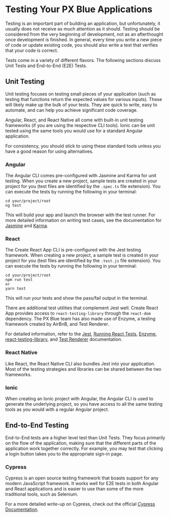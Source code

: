 # Testing Your PX Blue Applications

Testing is an important part of building an application, but unfortunately, it usually does not receive as much attention as it should. Testing should be considered from the very beginning of development, not as an afterthought once development is finished. In general, every time you write a new piece of code or update existing code, you should also write a test that verifies that your code is correct.

Tests come in a variety of different flavors. The following sections discuss Unit Tests and End-to-End (E2E) Tests.

## Unit Testing

Unit testing focuses on testing small pieces of your application (such as testing that functions return the expected values for various inputs). These will likely make up the bulk of your tests. They are quick to write, easy to automate, and can help you achieve significant code coverage.

Angular, React, and React Native all come with built-in unit testing frameworks (if you are using the respective CLI tools). Ionic can be unit tested using the same tools you would use for a standard Angular application.

For consistency, you should stick to using these standard tools unless you have a good reason for using alternatives.

### Angular

The Angular CLI comes pre-configured with Jasmine and Karma for unit testing. When you create a new project, sample tests are created in your project for you (test files are identified by the `.spec.ts` file extension). You can execute the tests by running the following in your terminal:

```
cd your/project/root
ng test
```

This will build your app and launch the browser with the test runner. For more detailed information on writing test cases, see the documentation for [Jasmine](https://jasmine.github.io/2.0/introduction) and [Karma](https://karma-runner.github.io/latest/index.html).

### React

The Create React App CLI is pre-configured with the Jest testing framework. When creating a new project, a sample test is created in your project for you (test files are identified by the `.test.js` file extension). You can execute the tests by running the following in your terminal:

```
cd your/project/root
npm run test
or
yarn test
```

This will run your tests and show the pass/fail output in the terminal.

There are additional test utilities that complement Jest well. Create React App provides access to `react-testing-library` through the `react-dom` dependency. The PX Blue team has also made use of Enzyme, a testing framework created by AirBnB, and Test Renderer.

For detailed information, refer to the [Jest](https://github.com/facebook/jest), [Running React Tests](https://facebook.github.io/create-react-app/docs/running-tests), [Enzyme](https://airbnb.io/enzyme/), [react-testing-library](https://github.com/kentcdodds/react-testing-library), and [Test Renderer](https://reactjs.org/docs/test-renderer.html) documentation.

### React Native

Like React, the React Native CLI also bundles Jest into your application. Most of the testing strategies and libraries can be shared between the two frameworks.

### Ionic

When creating an Ionic project with Angular, the Angular CLI is used to generate the underlying project, so you have access to all the same testing tools as you would with a regular Angular project.

## End-to-End Testing

End-to-End tests are a higher level test than Unit Tests. They focus primarily on the flow of the application, making sure that the different parts of the application work together correctly. For example, you may test that clicking a login button takes you to the appropriate sign-in page.

### Cypress

Cypress is an open source testing framework that boasts support for any modern JavaScript framework. It works well for E2E tests in both Angular and React applications and is easier to use than some of the more traditional tools, such as Selenium.

For a more detailed write-up on Cypress, check out the official [Cypress Documentation](https://docs.cypress.io/guides/getting-started/installing-cypress.html#System-requirements).
